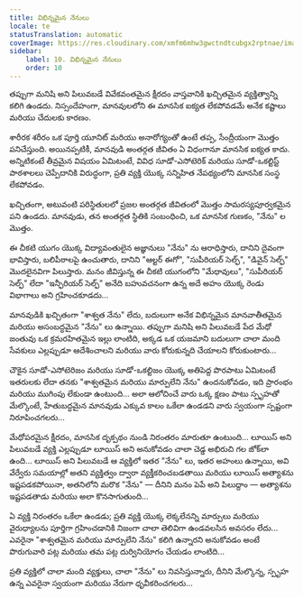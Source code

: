 ```yaml
---
title: విభిన్నమైన నేనులు
locale: te
statusTranslation: automatic
coverImage: https://res.cloudinary.com/xmfm6mhw3gwctndtcubgx2rptnae/image/upload/v1740468922/small_cover_tratado_de_psicologia_revolucionaria_a4c0dca4e0.webp
sidebar:
    label: 10. విభిన్నమైన నేనులు
    order: 10
---
```

తప్పుగా మనిషి అని పిలువబడే వివేకవంతమైన క్షీరదం వాస్తవానికి ఖచ్చితమైన వ్యక్తిత్వాన్ని కలిగి ఉండదు. నిస్సందేహంగా, మానవులలోని ఈ మానసిక ఐక్యత లేకపోవడమే అనేక కష్టాలు మరియు చేదులకు కారణం.

శారీరక శరీరం ఒక పూర్తి యూనిట్ మరియు అనారోగ్యంతో ఉంటే తప్ప, సేంద్రీయంగా మొత్తం పనిచేస్తుంది. అయినప్పటికీ, మానవుడి అంతర్గత జీవితం ఏ విధంగానూ మానసిక ఐక్యత కాదు. అన్నిటికంటే తీవ్రమైన విషయం ఏమిటంటే, వివిధ సూడో-ఎసోటెరిక్ మరియు సూడో-ఒకల్టిస్ట్ పాఠశాలలు చెప్పేదానికి విరుద్ధంగా, ప్రతి వ్యక్తి యొక్క సన్నిహిత నేపథ్యంలోని మానసిక సంస్థ లేకపోవడం.

ఖచ్చితంగా, అటువంటి పరిస్థితులలో ప్రజల అంతర్గత జీవితంలో మొత్తం సామరస్యపూర్వకమైన పని ఉండదు. మానవుడు, తన అంతర్గత స్థితికి సంబంధించి, ఒక మానసిక గుణకం, "నేను" ల మొత్తం.

ఈ చీకటి యుగం యొక్క విద్యావంతులైన అజ్ఞానులు "నేను" ను ఆరాధిస్తారు, దానిని దైవంగా భావిస్తారు, బలిపీఠాలపై ఉంచుతారు, దానిని "ఆల్టర్ ఈగో", "సుపీరియర్ సెల్ఫ్", "డివైన్ సెల్ఫ్" మొదలైనవిగా పిలుస్తారు. మనం జీవిస్తున్న ఈ చీకటి యుగంలోని "మేధావులు", "సుపీరియర్ సెల్ఫ్" లేదా "ఇన్ఫీరియర్ సెల్ఫ్" అనేది బహువచనంగా ఉన్న అదే అహం యొక్క రెండు విభాగాలు అని గ్రహించకూడదు...

మానవుడికి ఖచ్చితంగా "శాశ్వత నేను" లేదు, బదులుగా అనేక విభిన్నమైన మానవాతీతమైన మరియు అసంబద్ధమైన "నేను" లు ఉన్నాయి. తప్పుగా మనిషి అని పిలువబడే పేద మేధో జంతువు ఒక క్రమరహితమైన ఇల్లు లాంటిది, అక్కడ ఒక యజమాని బదులుగా చాలా మంది సేవకులు ఎల్లప్పుడూ ఆదేశించాలని మరియు వారు కోరుకున్నది చేయాలని కోరుకుంటారు...

చౌకైన సూడో-ఎసోటెరిజం మరియు సూడో-ఒకల్టిజం యొక్క అతిపెద్ద పొరపాటు ఏమిటంటే ఇతరులకు లేదా తనకు "శాశ్వతమైన మరియు మార్పులేని నేను" ఉందనుకోవడం, ఇది ప్రారంభం మరియు ముగింపు లేకుండా ఉంటుంది... అలా ఆలోచించే వారు ఒక్క క్షణం పాటు స్పృహతో మేల్కొంటే, హేతుబద్ధమైన మానవుడు ఎక్కువ కాలం ఒకేలా ఉండడని వారు స్వయంగా స్పష్టంగా నిరూపించగలరు...

మేధోపరమైన క్షీరదం, మానసిక దృక్పథం నుండి నిరంతరం మారుతూ ఉంటుంది... లూయిస్ అని పిలువబడే వ్యక్తి ఎల్లప్పుడూ లూయిస్ అని అనుకోవడం చాలా చెడ్డ అభిరుచి గల జోక్‌లా ఉంది... లూయిస్ అని పిలువబడే ఆ వ్యక్తిలో ఇతర "నేను" లు, ఇతర అహంలు ఉన్నాయి, అవి వేర్వేరు సమయాల్లో అతని వ్యక్తిత్వం ద్వారా వ్యక్తీకరించబడతాయి మరియు లూయిస్ అత్యాశను ఇష్టపడకపోయినా, అతనిలోని మరొక "నేను" — దీనిని మనం పెపే అని పిలుద్దాం — అత్యాశను ఇష్టపడతాడు మరియు అలా కొనసాగుతుంది...

ఏ వ్యక్తి నిరంతరం ఒకేలా ఉండడు; ప్రతి వ్యక్తి యొక్క లెక్కలేనన్ని మార్పులు మరియు వైరుధ్యాలను పూర్తిగా గ్రహించడానికి నిజంగా చాలా తెలివిగా ఉండవలసిన అవసరం లేదు... ఎవరైనా "శాశ్వతమైన మరియు మార్పులేని నేను" కలిగి ఉన్నారని అనుకోవడం అంటే పొరుగువారి పట్ల మరియు తమ పట్ల దుర్వినియోగం చేయడం లాంటిది...

ప్రతి వ్యక్తిలో చాలా మంది వ్యక్తులు, చాలా "నేను" లు నివసిస్తున్నారు, దీనిని మేల్కొన్న, స్పృహ ఉన్న ఎవరైనా స్వయంగా మరియు నేరుగా ధృవీకరించగలరు...

